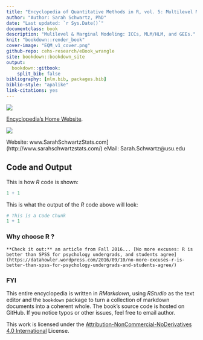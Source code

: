 --- 
title: "Encyclopedia of Quantitative Methods in R, vol. 5: Multilevel Models"
author: "Author: Sarah Schwartz, PhD"
date: "Last updated: `r Sys.Date()`"
documentclass: book
description: "Mulilevel & Marginal Modeling: ICCs, MLM/HLM, and GEEs."
knit: "bookdown::render_book"
cover-image: "EQM_v1_cover.png"
github-repo: cehs-research/eBook_wrangle
site: bookdown::bookdown_site
output:
  bookdown::gitbook:
    split_bib: false
bibliography: [mlm.bib, packages.bib]
biblio-style: "apalike"
link-citations: yes
---



![](images/common/EQM_v5_header.png)


[Encyclopedia's Home Website](https://cehs-research.github.io/eBooks/).


![](images/common/Sarah_headshot.jpg)

Website: www.SarahSchwartzStats.com](http://www.sarahschwartzstats.com/)
eMail: Sarah.Schwartz@usu.edu







## Code and Output {-}

This is how $R$ code is shown:

```{r, eval=FALSE}
1 + 1
```

This is what the output of the $R$ code above will look:

```{r, echo=FALSE}
# This is a Code Chunk
1 + 1
```




### Why choose R ?  {-}


```{block type='rmdlink', echo=TRUE}
**Check it out:** an article from Fall 2016... [No more excuses: R is better than SPSS for psychology undergrads, and students agree](https://datahowler.wordpress.com/2016/09/10/no-more-excuses-r-is-better-than-spss-for-psychology-undergrads-and-students-agree/)
```



### FYI  {-}

This entire encyclopedia is written in $R Markdown$, using $R Studio$ as the text editor and the `bookdown` package to turn a collection of markdown documents into a coherent whole. The book's source code is hosted on GitHub. If you notice typos or other issues, feel free to email author.

This work is licensed under the [Attribution-NonCommercial-NoDerivatives 4.0 International](https://creativecommons.org/licenses/by-nc-nd/4.0/legalcode) License. 







